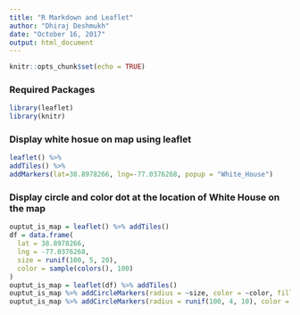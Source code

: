 ---
title: "R Markdown and Leaflet"
author: "Dhiraj Deshmukh"
date: "October 16, 2017"
output: html_document
---

```{r setup, include=FALSE}
knitr::opts_chunk$set(echo = TRUE)
```

### Required Packages
```{r}
library(leaflet)
library(knitr)
```
### Display white hosue on map using leaflet
```{r}
leaflet() %>%
addTiles() %>%
addMarkers(lat=38.8978266, lng=-77.0376268, popup = "White_House")
```
### Display circle and color dot at the location of White House on the map
```{r}
ouptut_is_map = leaflet() %>% addTiles()
df = data.frame(
  lat = 38.8978266,
  lng = -77.0376268,
  size = runif(100, 5, 20),
  color = sample(colors(), 100)
) 
ouptut_is_map = leaflet(df) %>% addTiles()
ouptut_is_map %>% addCircleMarkers(radius = ~size, color = ~color, fill = FALSE)
ouptut_is_map %>% addCircleMarkers(radius = runif(100, 4, 10), color = c('red'))
```
